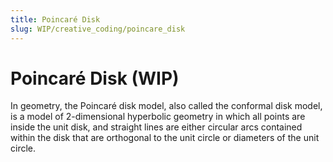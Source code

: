 ```yaml
---
title: Poincaré Disk
slug: WIP/creative_coding/poincare_disk
---
```



# Poincaré Disk (WIP)

<Suspense>
  <Preview />
</Suspense>

In geometry, the Poincaré disk model, also called the conformal disk model, is a model of 2-dimensional hyperbolic geometry in which all points are inside the unit disk, and straight lines are either circular arcs contained within the disk that are orthogonal to the unit circle or diameters of the unit circle.
